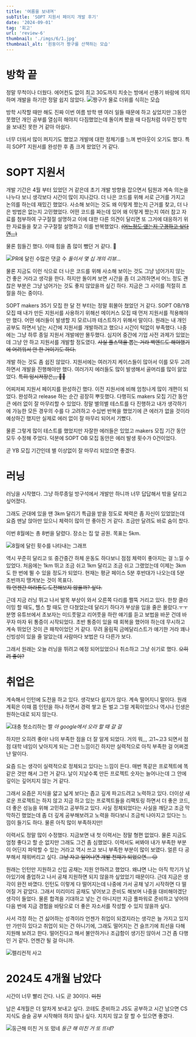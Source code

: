 ```yaml
---
title: '여름을 보내며'
subTitle: 'SOPT 지원서 페이지 개발 후기'
date: '2024-09-01'
tag: '회고'
url: 'review-6'
thumbnail: './imgs/6/1.jpg'
thumbnail_alt: '흰둥이가 짱구를 산책하는 모습'
---
```


# 방학 끝

정말 무척이나 더웠다.
에어컨도 없이 최고 30도까지 치솟는 방에서 선풍기 바람에 의지하며 개발을 하기란 정말 쉽지 않았다.
![짱구가 물로 더위를 식히는 모습](./imgs/6/2.png)

방학 시작할 때만 해도 진짜 이번 여름 방학 땐 여러 일들 때문에 하고 싶었지만 그동안 못했던 개인 공부를 열심히 해야지 다짐했었는데
돌이켜 봤을 때 다짐처럼 야무진 방학을 보내진 못한 거 같아 아쉽다.

너무 더워서 많이 퍼지기도 했었고 개발에 대한 정체기를 느껴 번아웃이 오기도 했다.
특히 SOPT 지원서를 완성한 후 좀 크게 왔었던 거 같다.

# SOPT 지원서

개발 기간은 4월 부터 있었던 거 같은데
초기 개발 방향을 잡으면서 팀원과 계속 의논을 나누다 보니 생각보다 시간이 많이 지나갔다.
더 나은 코드를 위해 서로 근거를 가지고 논의를 하는데 재밌긴 했었다.
사소해 보이는 것도 왜 이렇게 짰는지 근거를 찾고, 더 나은 방법은 없는지 고민했었다.
어떤 코드를 짜는데 있어 왜 이렇게 짰는지 여러 참고 자료를 첨부하여 구구절절 설명하고 이에 대한 다른 의견이 달리면 또 그거에 대응하기 위한 자료들을 찾고 구구절절 설명하고 이를 반복했었다. <del>[(어느정도 였는지 구경하고 싶다면,,,)](https://github.com/sopt-makers/sopt-recruiting-frontend/pull/6#discussion_r1614220900)</del>

물론 힘들긴 했다.
이때 힘을 좀 많이 뺐던 거 같다. 🫠

![PR에 달린 수많은 댓글 수](./imgs/6/3.png)
_둘이서 몇 십 개의 리뷰..._

물론 지금도 이런 식으로 더 나은 코드를 위해 사소해 보이는 것도 그냥 넘어가지 않는 건 좋은 거라고 생각을 한다.
하지만 돌이켜 보면 시간을 좀 더 고려하면서 어느 정도 괜찮은 부분은 그냥 넘어가는 것도 좋지 않았을까 싶긴 하다.
지금은 그 사이를 적절히 조절을 하는 중이다.

SOPT makers 35기 모집 한 달 전 부터는 정말 휘몰아 쳤었던 거 같다.
SOPT OB/YB 모집 때 내가 만든 지원서를 사용하기 위해선 메이커스 모집 때 먼저 지원서를 적용해야만 했다.
어떤 에러들이 발생할 지 모르니까 테스트하기 위해서 말이다.
원래는 내 개인 공부도 하면서 남는 시간에 지원서를 개발하려고 했으나 시간이 턱없이 부족했다.
나중에는 그냥 하루 종일 지원서 개발에만 몰두했다.
심지어 중간에 기업 사전 과제가 있었는데 그냥 안 하고 지원서를 개발할 정도였다. <del>사실 풀스택을 뽑는 거라 백엔드도 해야했기에 어려워서 안 한 거이기도 하다.</del>

개발 하는 것도 좀 쉽진 않았다.
지원서에는 여러가지 케이스들이 많아서 이를 모두 고려하면서 개발을 진행해야만 했다.
여러가지 에러들도 많이 발생해서 골머리를 많이 앓았었다. <del>특히 임시저장은,,, 😵‍💫</del>

어찌저찌 지원서 페이지를 완성하긴 했다.
이전 지원서에 비해 엄청나게 많이 개편이 되었다.
완성하고 release 하는 순간 굉장히 뿌듯했다.
다행히도 makers 모집 기간 동안 큰 에러 없이 잘 마무리할 수 있었다.
정말 별의별 테스트를 다 진행하고 내가 생각하기에 가능한 모든 경우의 수를 다 고려하고
수십번 반복을 했었기에 큰 에러가 없을 것이라 예상하긴 했지만 실제로 에러 없이 잘 마무리 되어서 기뻤다.

물론 그렇게 많이 테스트를 했었지만 자잘한 에러들은 있었고 makers 모집 기간 동안 모두 수정해 주었다.
덕분에 SOPT OB 모집 동안은 에러 발생 횟수가 0건이었다.

곧 YB 모집 기간인데 별 이상없이 잘 마무리 되었으면 좋겠다.

# 러닝

러닝을 시작했다.
그냥 하루종일 방구석에서 개발만 하니까 너무 답답해서 밖을 달리고 싶어졌다.

그래도 군대에 있을 땐 3km 달리기 특급을 받을 정도로 체력은 좀 자신이 있었었는데
요즘 맨날 앉아만 있으니 체력이 많이 안 좋아진 거 같다. 조금만 달려도 바로 숨이 찼다.

이번 8월에는 총 8번을 달렸다.
장소는 집 앞 공원.
목표는 5km.

![8월에 달린 횟수를 나타내는 그래프](./imgs/6/4.jpeg)

역시 꾸준히 달리고 또 중간중간 하체 운동도 하다보니 점점 체력이 좋아지는 걸 느낄 수 있었다.
처음에는 1km 뛰고 조금 쉬고 1km 달리고 조금 쉬고 그랬었는데
이제는 3km도 한 번에 뛸 수 있을 정도가 되었다.
현재는 평균 페이스 5분 후반대가 나오는데 5분 초반까지 땡겨보는 것이 목표다. <br /><del>뭐 언젠간 마라톤도 도전해보지 않을까? 싶다.</del>

근데 지금 러닝 뛰고 나서 발목 부상이 와서 오른쪽 다리를 쩔뚝 거리고 있다.
한창 클라이밍 할 때도, 헬스 할 때도 안 다쳤었는데
달리기 하다가 부상을 입을 줄은 몰랐다.ㅜㅜ
분명 유튜브에서 초보자는 미드풋말고 리어풋을 하란 얘기를 듣고 보법을 바꾼 건데 바꾸자 마자 뒤 통증이 시작되었다.
초반 통증이 있을 때 회복을 했어야 하는데 무시하고 계속 뛰었던 것이 큰 패착이었던 거 같다.
무려 올림픽 금메달리스트가 얘기한 거라 꽤나 신빙성이 있을 줄 알았는데
사람마다 보법은 다 다른가 보다.

그래서 원래는 오늘 러닝을 뛰려고 예정 되어있었으나 취소하고 그냥 쉬기로 했다. <del>오히려 좋아?</del>

# 취업은

계속해서 인턴에 도전을 하고 있다.
생각보다 쉽지가 않다. 계속 떨어지니 말이다.
원래 계획은 이때 쯤 인턴을 하나 하면서 경력 쌓고 돈 벌고 그럴 계획이었으나
역시나 인생은 원하는대로 되지 않는다.

![대충 헛소리하는 짤](./imgs/6/5.jpg)
_아 google에서 오라 할 때 갈 걸_

하지만 오히려 좋아! 나의 부족한 점을 더 잘 알게 되었다.
거의 뭐,,, 고1~고3 되면서 점점 대학 네임이 낮아지게 되는 그런 느낌이긴 하지만
실력적으로 아직 부족한 걸 어쩌겠냔 말이다.

요즘 드는 생각이 실력적으로 정체되고 있다는 느낌이 든다.
매번 똑같은 프로젝트에 똑같은 것만 해서 그런 거 같다.
날이 지날수록 만든 프로젝트 숫자는 늘어나는데 그 안에 깊이는 깊어지지 않는 거 같다.

그래서 요즘은 지식을 얇고 넓게 보다는 좁고 깊게 파고드려고 노력하고 있다.
더이상 새로운 프로젝트는 하지 않고 지금 하고 있는 프로젝트들을 리팩토링 하면서
더 좋은 코드, 더 좋은 성능을 위해 고민하고 공부하고 있다.
사실 정체되었다는 사실을 깨닫고 조금 막막하긴 했었는데 좀 더 깊게 공부해보려고 노력을 하다보니 조금씩 나아지고 있다는 느낌이 들기도 하다.
물론 아직 많이 부족하지만!

이력서도 정말 많이 수정했다.
지금보면 내 첫 이력서는 정말 형편 없었다. 물론 지금도 엄청 좋다고 할 순 없지만 그래도 그건 좀 심했었다.
이력서도 써봐야 내가 부족한 부분이 어딘지 파악할 수 있는 거라고
역시 쓰고 보니 부족한 부분이 많이 보였다.
얼른 다 공부해서 채워버리고 싶다. <del>그냥 자고 일어나면 개발 천재가 되었으면... 😑</del>

원래는 인턴만 지원하고 신입 공채는 지원 안하려고 했었다. 왜냐면 나는 아직 학기가 남아있기에 졸업하고 나서 공채 지원하면 되지 않을까 싶었었기 때문이다.
근데 지금은 생각이 완전 바꼈다.
인턴도 이렇게 다 떨어지는데 나중에 가서 공채 넣기 시작하면 다 떨어질 거 같았다.
그래서 미리미리 공채도 넣어보고 준비도 해보며 나중을 대비해야겠단 생각이 들었다.
물론 합격을 기대하고 넣는 건 아니지만 지금 풀파워로 준비하고 넣어야 다음 번에 지금 경험을 바탕으로 더 좋은 자소서를 작성할 수 있지 않을까 싶다.

사서 걱정 하는 건 싫어하는 성격이라 언젠가 취업이 되겠지라는 생각은 늘 가지고 있지만
가만히 있다고 취업이 되는 건 아니기에, 그래도 떨어지는 건 슬프기에
최선을 다해 지원해 보려고 한다. 떨어진다고 해서 불안하거나 조급함이 생기진 않아서 그건 좀 다행인 거 같다. 언젠간 될 걸 아니까.

![펠리컨적 사고](./imgs/6/6.jpg)

# 2024도 4개월 남았다

시간이 너무 빨리 간다.
나도 곧 30이다. <del>미친</del>

남은 4개월은 더 알차게 보내고 싶다.
코테도 준비하고 JS도 공부하고 시간 남으면 CS 지식도 슬슬 공부 시작해야 하지 않나 싶다.
지치지 않고 잘 할 수 있으면 좋겠다.

![둥근해 미친 거 또 떴네](./imgs/6/7.jpg)
_둥근 해 미친 거 또 뜨네?_
